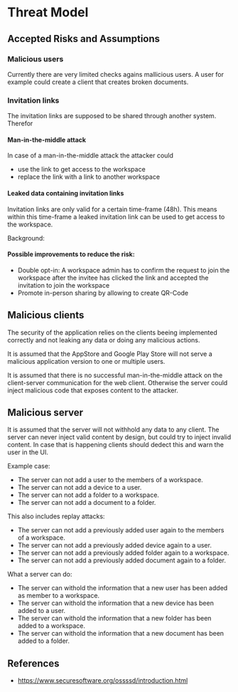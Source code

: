 # Threat Model

## Accepted Risks and Assumptions

### Malicious users

Currently there are very limited checks agains mallicious users. A user for example could create a client that creates broken documents.

### Invitation links

The invitation links are supposed to be shared through another system. Therefor

#### Man-in-the-middle attack

In case of a man-in-the-middle attack the attacker could

- use the link to get access to the workspace
- replace the link with a link to another workspace

#### Leaked data containing invitation links

Invitation links are only valid for a certain time-frame (48h). This means within this time-frame a leaked invitation link can be used to get access to the workspace.

Background:

#### Possible improvements to reduce the risk:

- Double opt-in: A workspace admin has to confirm the request to join the workspace after the invitee has clicked the link and accepted the invitation to join the workspace
- Promote in-person sharing by allowing to create QR-Code

## Malicious clients

The security of the application relies on the clients beeing implemented correctly and not leaking any data or doing any malicious actions.

It is assumed that the AppStore and Google Play Store will not serve a malicious application version to one or multiple users.

It is assumed that there is no successful man-in-the-middle attack on the client-server communication for the web client. Otherwise the server could inject malicious code that exposes content to the attacker.

## Malicious server

It is assumed that the server will not withhold any data to any client. The server can never inject valid content by design, but could try to inject invalid content. In case that is happening clients should dedect this and warn the user in the UI.

Example case:

- The server can not add a user to the members of a workspace.
- The server can not add a device to a user.
- The server can not add a folder to a workspace.
- The server can not add a document to a folder.

This also includes replay attacks:

- The server can not add a previously added user again to the members of a workspace.
- The server can not add a previously added device again to a user.
- The server can not add a previously added folder again to a workspace.
- The server can not add a previously added document again to a folder.

What a server can do:

- The server can withold the information that a new user has been added as member to a workspace.
- The server can withold the information that a new device has been added to a user.
- The server can withold the information that a new folder has been added to a workspace.
- The server can withold the information that a new document has been added to a folder.

## References

- https://www.securesoftware.org/ossssd/introduction.html
